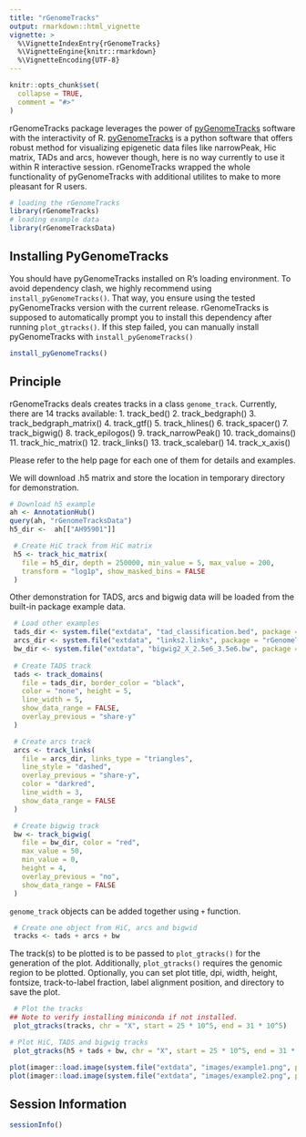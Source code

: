 ```yaml
---
title: "rGenomeTracks"
output: rmarkdown::html_vignette
vignette: >
  %\VignetteIndexEntry{rGenomeTracks}
  %\VignetteEngine{knitr::rmarkdown}
  %\VignetteEncoding{UTF-8}
---
```


```r
knitr::opts_chunk$set(
  collapse = TRUE,
  comment = "#>"
)
```
rGenomeTracks package leverages the power of [pyGenomeTracks](https://github.com/deeptools/pyGenomeTracks) software
with the interactivity of R.
[pyGenomeTracks](https://github.com/deeptools/pyGenomeTracks) is a python software
that offers robust method for visualizing
epigenetic data files like narrowPeak, Hic matrix, TADs and arcs, however though,
here is no way currently to use it within R interactive session.
rGenomeTracks wrapped the whole functionality of pyGenomeTracks with additional utilites
to make to more pleasant for R users.

```r
# loading the rGenomeTracks
library(rGenomeTracks)
# loading example data
library(rGenomeTracksData)
```


## Installing PyGenomeTracks
You should have pyGenomeTracks installed on R's loading environment. To avoid dependency clash, 
we highly recommend using `install_pyGenomeTracks()`. That way, you ensure using the tested pyGenomeTracks version with the current release.  rGenomeTracks is supposed to automatically prompt you to install this dependency after running `plot_gtracks()`. If this step failed, you can manually install pyGenomeTracks with `install_pyGenomeTracks()`

```r
install_pyGenomeTracks()
```



## Principle
rGenomeTracks deals creates tracks in a class `genome_track`. Currently, there are 14 tracks available:
1. track_bed()
2. track_bedgraph()
3. track_bedgraph_matrix()
4. track_gtf()
5. track_hlines()
6. track_spacer()
7. track_bigwig()
8. track_epilogos()
9. track_narrowPeak()
10. track_domains()
11. track_hic_matrix()
12. track_links()
13. track_scalebar()
14. track_x_axis()

Please refer to the help page for each one of them for details and examples.

We will download .h5 matrix and store the location in temporary directory for demonstration.
```r
# Download h5 example
ah <- AnnotationHub()
query(ah, "rGenomeTracksData")
h5_dir <-  ah[["AH95901"]]

 # Create HiC track from HiC matrix
 h5 <- track_hic_matrix(
   file = h5_dir, depth = 250000, min_value = 5, max_value = 200,
   transform = "log1p", show_masked_bins = FALSE
 )

```

Other demonstration for TADS, arcs and bigwig data will be loaded from the built-in package example data.

```r
 # Load other examples
 tads_dir <- system.file("extdata", "tad_classification.bed", package = "rGenomeTracks")
 arcs_dir <- system.file("extdata", "links2.links", package = "rGenomeTracks")
 bw_dir <- system.file("extdata", "bigwig2_X_2.5e6_3.5e6.bw", package = "rGenomeTracks")
 
 # Create TADS track
 tads <- track_domains(
   file = tads_dir, border_color = "black",
   color = "none", height = 5,
   line_width = 5,
   show_data_range = FALSE,
   overlay_previous = "share-y"
 )

 # Create arcs track
 arcs <- track_links(
   file = arcs_dir, links_type = "triangles",
   line_style = "dashed",
   overlay_previous = "share-y",
   color = "darkred",
   line_width = 3,
   show_data_range = FALSE
 )

 # Create bigwig track
 bw <- track_bigwig(
   file = bw_dir, color = "red",
   max_value = 50,
   min_value = 0,
   height = 4,
   overlay_previous = "no",
   show_data_range = FALSE
 )

```



`genome_track` objects can be added together using `+` function. 
 
```r
 # Create one object from HiC, arcs and bigwid
 tracks <- tads + arcs + bw
```


The track(s) to be plotted is to be passed to `plot_gtracks()` for the generation of the plot.
Additionally, `plot_gtracks()` requires the genomic region to be plotted. Optionally, you can set plot title, dpi, width, height, fontsize, track-to-label fraction, label alignment position, and directory to save the plot.
 
```r
 # Plot the tracks
## Note to verify installing miniconda if not installed.
 plot_gtracks(tracks, chr = "X", start = 25 * 10^5, end = 31 * 10^5)

# Plot HiC, TADS and bigwig tracks
 plot_gtracks(h5 + tads + bw, chr = "X", start = 25 * 10^5, end = 31 * 10^5)
```

```r
plot(imager::load.image(system.file("extdata", "images/example1.png", package = "rGenomeTracks")), axes = FALSE)
plot(imager::load.image(system.file("extdata", "images/example2.png", package = "rGenomeTracks")), axes = FALSE)
```

## Session Information 
```r
sessionInfo()
```
